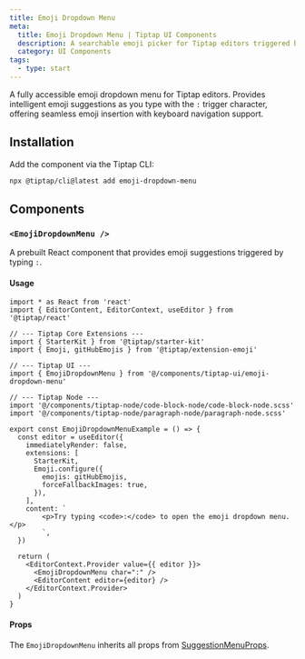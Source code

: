 ```yaml
---
title: Emoji Dropdown Menu
meta:
  title: Emoji Dropdown Menu | Tiptap UI Components
  description: A searchable emoji picker for Tiptap editors triggered by colon with intelligent filtering, keyboard navigation, and fallback image support.
  category: UI Components
tags:
  - type: start
---
```



A fully accessible emoji dropdown menu for Tiptap editors. Provides intelligent emoji suggestions as you type with the `:` trigger character, offering seamless emoji insertion with keyboard navigation support.

<CodeDemo isScrollable src="https://template.tiptap.dev/preview/tiptap-ui/emoji-dropdown-menu" />

## Installation

Add the component via the Tiptap CLI:

```bash
npx @tiptap/cli@latest add emoji-dropdown-menu
```

## Components

### `<EmojiDropdownMenu />`

A prebuilt React component that provides emoji suggestions triggered by typing `:`.

#### Usage

```tsx
import * as React from 'react'
import { EditorContent, EditorContext, useEditor } from '@tiptap/react'

// --- Tiptap Core Extensions ---
import { StarterKit } from '@tiptap/starter-kit'
import { Emoji, gitHubEmojis } from '@tiptap/extension-emoji'

// --- Tiptap UI ---
import { EmojiDropdownMenu } from '@/components/tiptap-ui/emoji-dropdown-menu'

// --- Tiptap Node ---
import '@/components/tiptap-node/code-block-node/code-block-node.scss'
import '@/components/tiptap-node/paragraph-node/paragraph-node.scss'

export const EmojiDropdownMenuExample = () => {
  const editor = useEditor({
    immediatelyRender: false,
    extensions: [
      StarterKit,
      Emoji.configure({
        emojis: gitHubEmojis,
        forceFallbackImages: true,
      }),
    ],
    content: `
        <p>Try typing <code>:</code> to open the emoji dropdown menu.</p>
        `,
  })

  return (
    <EditorContext.Provider value={{ editor }}>
      <EmojiDropdownMenu char=":" />
      <EditorContent editor={editor} />
    </EditorContext.Provider>
  )
}
```

#### Props

The `EmojiDropdownMenu` inherits all props from [SuggestionMenuProps](/ui-components/utils-components/suggestion-menu#props).
